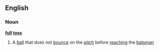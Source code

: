 ==English==
===Noun===
'''[[full]] [[toss]]'''
#{{cricket}} A [[ball]] that does not [[bounce]] on the [[pitch]] before [[reaching]] the [[batsman]]